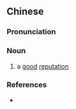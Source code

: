{{also|休声}}
==Chinese==
{{zh-forms|s=休声}}

===Pronunciation===
{{zh-pron
|m=xiūshēng
|cat=n
}}

===Noun===
{{zh-noun}}

# {{lb|zh|archaic}} a [[good]] [[reputation]]

===References===
* {{cite-book
|last=Luo
|first=Guanzhong
|authorlink=w:Luo Guanzhong
|coauthors=
|year=
|title=Annotated [[w:Romance of the Three Kingdoms|Romance of the Three Kingdoms]], page 56, note 16
|language=Mandarin
|publisher=
|location=
|isbn=957911305X
}}